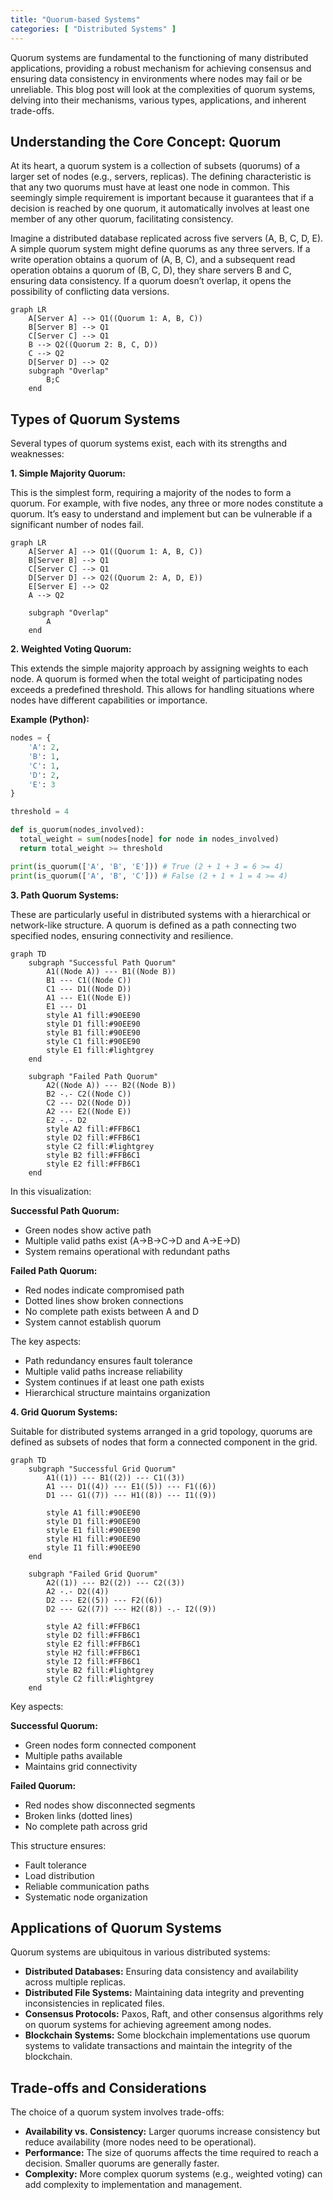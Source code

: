```yaml
---
title: "Quorum-based Systems"
categories: [ "Distributed Systems" ]
---
```


Quorum systems are fundamental to the functioning of many distributed applications, providing a robust mechanism for achieving consensus and ensuring data consistency in environments where nodes may fail or be unreliable. This blog post will look at the complexities of quorum systems, delving into their mechanisms, various types, applications, and inherent trade-offs.

## Understanding the Core Concept: Quorum

At its heart, a quorum system is a collection of subsets (quorums) of a larger set of nodes (e.g., servers, replicas). The defining characteristic is that any two quorums must have at least one node in common. This seemingly simple requirement is important because it guarantees that if a decision is reached by one quorum, it automatically involves at least one member of any other quorum, facilitating consistency.

Imagine a distributed database replicated across five servers (A, B, C, D, E). A simple quorum system might define quorums as any three servers. If a write operation obtains a quorum of (A, B, C), and a subsequent read operation obtains a quorum of (B, C, D), they share servers B and C, ensuring data consistency. If a quorum doesn't overlap, it opens the possibility of conflicting data versions.

```mermaid
graph LR
    A[Server A] --> Q1((Quorum 1: A, B, C))
    B[Server B] --> Q1
    C[Server C] --> Q1
    B --> Q2((Quorum 2: B, C, D))
    C --> Q2
    D[Server D] --> Q2
    subgraph "Overlap"
        B;C
    end
```

## Types of Quorum Systems

Several types of quorum systems exist, each with its strengths and weaknesses:

**1. Simple Majority Quorum:**

This is the simplest form, requiring a majority of the nodes to form a quorum. For example, with five nodes, any three or more nodes constitute a quorum. It's easy to understand and implement but can be vulnerable if a significant number of nodes fail.

```mermaid
graph LR
    A[Server A] --> Q1((Quorum 1: A, B, C))
    B[Server B] --> Q1
    C[Server C] --> Q1
    D[Server D] --> Q2((Quorum 2: A, D, E))
    E[Server E] --> Q2
    A --> Q2

    subgraph "Overlap"
        A
    end
```

**2. Weighted Voting Quorum:**

This extends the simple majority approach by assigning weights to each node. A quorum is formed when the total weight of participating nodes exceeds a predefined threshold. This allows for handling situations where nodes have different capabilities or importance.

**Example (Python):**

``` python
nodes = {
    'A': 2,
    'B': 1,
    'C': 1,
    'D': 2,
    'E': 3
}

threshold = 4

def is_quorum(nodes_involved):
  total_weight = sum(nodes[node] for node in nodes_involved)
  return total_weight >= threshold

print(is_quorum(['A', 'B', 'E'])) # True (2 + 1 + 3 = 6 >= 4)
print(is_quorum(['A', 'B', 'C'])) # False (2 + 1 + 1 = 4 >= 4)
```

**3. Path Quorum Systems:**

These are particularly useful in distributed systems with a hierarchical or network-like structure. A quorum is defined as a path connecting two specified nodes, ensuring connectivity and resilience.

```mermaid
graph TD
    subgraph "Successful Path Quorum"
        A1((Node A)) --- B1((Node B))
        B1 --- C1((Node C))
        C1 --- D1((Node D))
        A1 --- E1((Node E))
        E1 --- D1
        style A1 fill:#90EE90
        style D1 fill:#90EE90
        style B1 fill:#90EE90
        style C1 fill:#90EE90
        style E1 fill:#lightgrey
    end

    subgraph "Failed Path Quorum"
        A2((Node A)) --- B2((Node B))
        B2 -.- C2((Node C))
        C2 --- D2((Node D))
        A2 --- E2((Node E))
        E2 -.- D2
        style A2 fill:#FFB6C1
        style D2 fill:#FFB6C1
        style C2 fill:#lightgrey
        style B2 fill:#FFB6C1
        style E2 fill:#FFB6C1
    end
```

In this visualization:

**Successful Path Quorum:**

- Green nodes show active path
- Multiple valid paths exist (A→B→C→D and A→E→D)
- System remains operational with redundant paths

**Failed Path Quorum:**

- Red nodes indicate compromised path
- Dotted lines show broken connections
- No complete path exists between A and D
- System cannot establish quorum

The key aspects:

- Path redundancy ensures fault tolerance
- Multiple valid paths increase reliability
- System continues if at least one path exists
- Hierarchical structure maintains organization

**4. Grid Quorum Systems:**

Suitable for distributed systems arranged in a grid topology, quorums are defined as subsets of nodes that form a connected component in the grid.

```mermaid
graph TD
    subgraph "Successful Grid Quorum"
        A1((1)) --- B1((2)) --- C1((3))
        A1 --- D1((4)) --- E1((5)) --- F1((6))
        D1 --- G1((7)) --- H1((8)) --- I1((9))
        
        style A1 fill:#90EE90
        style D1 fill:#90EE90
        style E1 fill:#90EE90
        style H1 fill:#90EE90
        style I1 fill:#90EE90
    end

    subgraph "Failed Grid Quorum"
        A2((1)) --- B2((2)) --- C2((3))
        A2 -.- D2((4))
        D2 --- E2((5)) --- F2((6))
        D2 --- G2((7)) --- H2((8)) -.- I2((9))
        
        style A2 fill:#FFB6C1
        style D2 fill:#FFB6C1
        style E2 fill:#FFB6C1
        style H2 fill:#FFB6C1
        style I2 fill:#FFB6C1
        style B2 fill:#lightgrey
        style C2 fill:#lightgrey
    end

```

Key aspects:

**Successful Quorum:**

- Green nodes form connected component
- Multiple paths available
- Maintains grid connectivity

**Failed Quorum:**

- Red nodes show disconnected segments
- Broken links (dotted lines)
- No complete path across grid

This structure ensures:

- Fault tolerance
- Load distribution
- Reliable communication paths
- Systematic node organization

## Applications of Quorum Systems

Quorum systems are ubiquitous in various distributed systems:

-   **Distributed Databases:** Ensuring data consistency and availability across multiple replicas.
-   **Distributed File Systems:** Maintaining data integrity and preventing inconsistencies in replicated files.
-   **Consensus Protocols:** Paxos, Raft, and other consensus algorithms rely on quorum systems for achieving agreement among nodes.
-   **Blockchain Systems:** Some blockchain implementations use quorum systems to validate transactions and maintain the integrity of the blockchain.

## Trade-offs and Considerations

The choice of a quorum system involves trade-offs:

-   **Availability vs. Consistency:** Larger quorums increase consistency but reduce availability (more nodes need to be operational).
-   **Performance:** The size of quorums affects the time required to reach a decision. Smaller quorums are generally faster.
-   **Complexity:** More complex quorum systems (e.g., weighted voting) can add complexity to implementation and management.